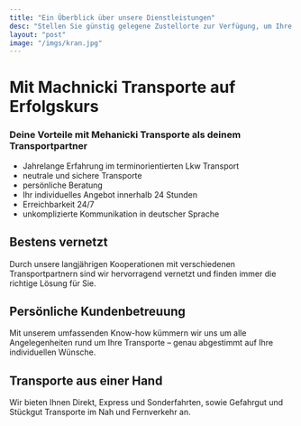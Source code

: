 ```yaml
---
title: "Ein Überblick über unsere Dienstleistungen"
desc: "Stellen Sie günstig gelegene Zustellorte zur Verfügung, um Ihre Umsätze zu steigern."
layout: "post"
image: "/imgs/kran.jpg"
---
```


# Mit Machnicki Transporte auf Erfolgskurs

### Deine Vorteile mit Mehanicki Transporte als deinem Transportpartner

- Jahrelange Erfahrung im terminorientierten Lkw Transport
- neutrale und sichere Transporte
- persönliche Beratung
- Ihr individuelles Angebot innerhalb 24 Stunden
- Erreichbarkeit 24/7
- unkomplizierte Kommunikation in deutscher Sprache

## Bestens vernetzt

Durch unsere langjährigen Kooperationen mit verschiedenen Transportpartnern sind wir hervorragend vernetzt und finden immer die richtige Lösung für Sie.

## Persönliche Kundenbetreuung

Mit unserem umfassenden Know-how kümmern wir uns um alle Angelegenheiten rund um Ihre Transporte – genau abgestimmt auf Ihre individuellen Wünsche.

## Transporte aus einer Hand

Wir bieten Ihnen Direkt, Express und Sonderfahrten, sowie Gefahrgut und Stückgut Transporte im Nah und Fernverkehr an.

